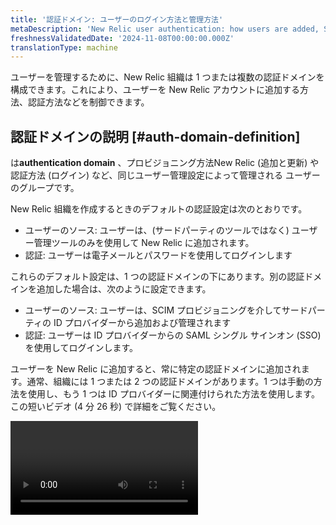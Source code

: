 ```yaml
---
title: '認証ドメイン: ユーザーのログイン方法と管理方法'
metaDescription: 'New Relic user authentication: how users are added, SAML SSO, SCIM, automated user management, and more.'
freshnessValidatedDate: '2024-11-08T00:00:00.000Z'
translationType: machine
---
```


ユーザーを管理するために、New Relic 組織は 1 つまたは複数の認証ドメインを構成できます。これにより、ユーザーを New Relic アカウントに追加する方法、認証方法などを制御できます。

## 認証ドメインの説明 [#auth-domain-definition]

は<DNT>**authentication domain**</DNT> 、プロビジョニング方法New Relic (追加と更新) や[ ](#source-users)[](#authentication)認証方法 (ログイン) など、同じユーザー管理設定によって管理される ユーザーのグループです。

New Relic 組織を作成するときのデフォルトの認証設定は次のとおりです。

* ユーザーのソース: ユーザーは、(サードパーティのツールではなく) ユーザー管理ツールのみを使用して New Relic に追加されます。
* 認証: ユーザーは電子メールとパスワードを使用してログインします

これらのデフォルト設定は、1 つの認証ドメインの下にあります。別の認証ドメインを追加した場合は、次のように設定できます。

* ユーザーのソース: ユーザーは、SCIM プロビジョニングを介してサードパーティの ID プロバイダーから追加および管理されます
* 認証: ユーザーは ID プロバイダーからの SAML シングル サインオン (SSO) を使用してログインします。

ユーザーを New Relic に追加すると、常に特定の認証ドメインに追加されます。通常、組織には 1 つまたは 2 つの認証ドメインがあります。1 つは手動の方法を使用し、もう 1 つは ID プロバイダーに関連付けられた方法を使用します。この短いビデオ (4 分 26 秒) で詳細をご覧ください。

<Video id="Z00-KzGh2XY" type="youtube" />

## 要件 [#requirements]

認証ドメインを管理するには:

* 編集可能な認証ドメインを持つには、組織が [Pro または Enterprise エディション](https://newrelic.com/pricing) のいずれかである必要があります。

* 認証ドメインを表示または編集するには、ユーザーが必要です。

  * コアユーザーまたはフルプラットフォームユーザーのうち、 [ユーザータイプ](/docs/accounts/accounts-billing/new-relic-one-user-management/user-type) を持つ。
  * [<DNT>**Authentication domain**</DNT>管理設定](/docs/accounts/accounts-billing/new-relic-one-user-management/user-management-concepts#admin-settings)のグループに所属してください。

* SCIMプロビジョニング（自動ユーザー管理）は、ProまたはEnterpriseエディションが必要です。 [要件について詳しくはこちら。](/docs/accounts/accounts/automated-user-management/automated-user-provisioning-single-sign)

* SAML SSO には [有料版が](/docs/accounts/accounts-billing/new-relic-one-pricing-billing/new-relic-one-pricing-billing#editions)必要です。SAML SSO サポートには次のものが含まれます。

  * <DNT>
      Active Directory Federation Services (ADFS)
    </DNT>

  * <DNT>
      Auth0
    </DNT>

  * <DNT>
      Azure AD (Microsoft Azure Active Directory)
    </DNT>

  * <DNT>
      Google
    </DNT>

  * <DNT>
      Okta
    </DNT>

  * <DNT>
      OneLogin
    </DNT>

  * <DNT>
      Ping Identity
    </DNT>

  * <DNT>
      Salesforce
    </DNT>

  * SAML2.0を使用するSSOシステムの一般的なサポート

## 認証ドメインの作成と設定 [#ui]

[要件を満たしている場合](#requirements) 、認証ドメインを追加・管理することができます。

認証ドメインを表示および構成するには、[ユーザー メニュー](/docs/accounts/accounts-billing/general-account-settings/intro-account-settings)から<DNT>**Administration &gt; Authentication domains**</DNT>に移動します。

既存のドメインがある場合は、テーブルに表示されます。 ほとんどの組織では、最大で 2 つまたは 3 つのドメイン (手動のデフォルト設定用のドメイン 1 つと、ID プロバイダー関連の設定用のドメイン 1 つまたは 2 つ) が存在することに注意してください。

認証ドメイン UI ページから新しいドメインを作成するには、 <DNT>**Create authentication domain**</DNT>をクリックします。 認証ドメインを管理または削除するには、各認証ドメインのメニュー項目を選択します。

## 別のドメインに切り替える [#switch]

複数の認証ドメインにユーザー レコードがある場合は[、ドメインを切り替える](/docs/accounts/accounts-billing/account-setup/multiple-logins-found)ことができます。

## ユーザーのソース: ユーザーの追加方法と管理方法 [#source-users]

<Callout variant="tip">
  * SAML SSO および SCIM サービスの概要については、 [「SSO と SCIM の使用を開始する」](/docs/accounts/accounts-billing/new-relic-one-user-management/introduction-saml-scim)を参照してください。
  * 電子メール ドメインに基づいてユーザーを組織に自動的に追加できる[ドメイン キャプチャ](/docs/accounts/accounts-billing/account-setup/domain-capture/)の実装を検討することをお勧めします。 これにより、ユーザーが誤って New Relic にサインアップし、不要で望ましくない New Relic 組織を作成することが防止されます。 この機能は、Pro および Enterprise アカウントで利用できます。
</Callout>

[認証ドメイン UI](#ui)から、ユーザーのソースの 2 つのオプションのいずれかを設定できます。

* <DNT>**Manual**</DNT> (デフォルト): これは、ユーザーが[<DNT>**User management**</DNT> UI](/docs/accounts/accounts-billing/new-relic-one-user-management/user-management-ui-and-tasks#where)から New Relic に手動で追加されることを意味します。
* <DNT>**SCIM:**</DNT> 自動化されたユーザー管理機能を使用すると、SCIM プロビジョニングを使用して、ID プロバイダーからユーザーをインポートおよび管理できます。

これらの設定についての注意事項

* <DNT>**Source of users**</DNT>を切り替えることはできません。 つまり、すでに設定されている認証ドメインに対してこれを変更する場合は、新しい認証ドメインを作成する必要があります。
* SCIMを初めて有効にしたとき、ベアラートークンが生成され、一度だけ表示されます。後でベアラートークンを表示する必要がある場合は、新しいベアラートークンを生成するしかありません。この場合、古いベアラートークンと、古いベアラートークンを使用した統合は無効になります。

SCIMの設定方法については、 [Automated user management](/docs/accounts/accounts/automated-user-management/automated-user-provisioning-single-sign) を参照してください。

### ユーザータイプの管理方法 [#user-upgrade]

<DNT>**Authentication Domain UI**</DNT>で、ユーザーのプロビジョニング方法として SCIM を選択した場合、ユーザーの[ユーザー タイプ](/docs/accounts/accounts-billing/new-relic-one-user-management/user-type)を管理する方法について 2 つのオプションがあります。

* <DNT>**Manage user type in New Relic**</DNT>: これはデフォルトのオプションです。 New Relicからユーザーのユーザータイプを管理できるようになります。
* <DNT>**Manage user type with SCIM**</DNT>: これを有効にすると、New Relic からユーザー タイプを管理できなくなります。 変更および管理できるのは、ID プロバイダーからのみです。

この2つの選択肢については

<CollapserGroup>
  <Collapser id="manage-user-type-new-relic" title="New Relicでユーザータイプを管理する（デフォルト）">
    ユーザーのユーザータイプを管理するデフォルトの方法は、NewRelicUIからです。これは、 [SCIMを介してユーザータイプを管理し](#manage-user-type-scim)ていない場合に使用するオプションです。これによって管理される管理オプションは次のとおりです。

    * [<DNT>**User management**</DNT> UI](/docs/accounts/accounts-billing/new-relic-one-user-management/user-management-ui-and-tasks#where)でユーザー タイプを変更する機能。
    * [ユーザー タイプのアップグレード要求の処理方法を管理する](#other-settings)機能。
  </Collapser>

  <Collapser id="manage-user-type-scim" title="SCIMによるユーザータイプの管理">
    [SCIM API を](/docs/accounts/accounts/automated-user-management/tutorial-manage-users-groups-scim#manage-user-type)使用すると、New Relic ユーザー管理 UI ではなく、ID プロバイダーからユーザー タイプを管理できます。 <DNT>**When you enable this, you can no longer change or manage your users&apos; user type from New Relic.**</DNT>

    この設定を有効にするには:

    1. 認証ドメイン<DNT>**Source of users**</DNT>で[SCIM が有効になって](#source-users)いることを確認してください。
    2. ID プロバイダーに応じた手順に従ってください。

    * Okta: Okta SCIM およびSSOアプリケーション設定ガイド [に](/docs/accounts/accounts/automated-user-management/okta-scimsso-application-configuration)したがってください。
    * Azure Active Directory: ユーザー タイプを使用して SCIM 用に Azure AD を構成する方法については[、](https://forum.newrelic.com/s/hubtopic/aAX8W0000008d6MWAQ/relic-solution-make-full-core-basic-users-in-azure-active-directory-w-scim) New Relic フォーラムのディスカッションを参照してください。
    * その他の ID プロバイダー: SCIM API ユーザー タイプ仕様を使用して、プロバイダーがユーザー タイプ情報を New Relic に送信するように構成します[。](/docs/accounts/accounts/automated-user-management/tutorial-manage-users-groups-scim/#manage-user-type)

    ユーザーのアップグレード要求がどのように処理されるか

    * <DNT>**Manage user type with SCIM**</DNT>を有効にすると、デフォルトのオプションとして、ユーザー タイプによってアクセスが制限されているユーザーには、アップグレードしてアクセスのロックを解除するにはマネージャーまたは IT 部門に連絡する必要があるというメッセージが表示されます。
    * オプションとして、そのメッセージをカスタマイズし、カスタマイズしたページへのリンクを追加することができます。例えば、特定の担当者や部署に連絡するように説明するカスタムメッセージを追加することができます。また、当社の [SCIM API仕様](/docs/accounts/accounts/automated-user-management/tutorial-manage-users-groups-scim/#manage-user-type) を利用して、ユーザーのアップグレード要求をプログラムで処理し、ユーザーのタイプを自動的に変更する実装を設定することもできます。
  </Collapser>
</CollapserGroup>

## 認証: ユーザーのログイン方法 [#authentication]

認証方法とは、New Relic のユーザーが New Relic にログインする際の方法です。認証ドメイン内のすべてのユーザーは、1つの認証方法を持ちます。認証方法は 2 つあります。

* ユーザー名/パスワード (デフォルト): ユーザーは電子メールとパスワードでログインします。
* SAML SSO: ユーザーは、ID プロバイダーを使用して SAML シングル サインオン (SSO) 経由でログインします。その設定方法については、読み続けてください。

### SAML SSO認証の設定 [#saml]

以下の手順でSAML SSOを有効にする前に、理解しておくべきことや考慮すべきことがあります。

* [New Relic SSO および SCIM の紹介を](/docs/accounts/accounts-billing/new-relic-one-user-management/introduction-saml-scim)読むことを検討してください。
* [SAML SSO の要件](#requirements) の確認を検討してください。
* SAML SSOの設定方法については、 [のビデオを見て検討してください](https://www.youtube.com/watch?v=uFjqCQcSo8g) 。
* なお、SSOを有効にしているユーザーは、ログインとパスワードの情報がIDプロバイダーによって処理されるため、New Relicから認証メールの通知を受けることはありません。
* ID プロバイダーサービスのドキュメントには、New Relic 固有の説明がある場合がありますので、そちらを参照してください。

1. SCIMのプロビジョニングを設定している場合。

   * Azure、Okta、または OneLogin を使用している場合は、まず以下の手順に従ってください。 [Azure](/docs/accounts/accounts/automated-user-management/azure-ad-scimsso-application-configuration/) | [OneLogin](/docs/accounts/accounts/automated-user-management/onelogin-scimsso-application-configuration/) | [Okta](/docs/accounts/accounts/automated-user-management/okta-scimsso-application-configuration/).
   * 別のIDプロバイダーを使用している場合は、以下のSAML手順に従い、当社の [SCIM API](/docs/accounts/accounts/automated-user-management/scim-support-automated-user-management/) を使用してSCIMを有効にしてください。

2. <DNT>**only**</DNT> SCIM ではなく SAML SSO を有効にする場合、および Azure、Okta、または OneLogin を使用する場合は、関連するアプリを構成するための次の手順に従ってください。

   <CollapserGroup>
     <Collapser id="azure" title="Azureアプリ">
       Azure ADはアプリケーションギャラリーを提供しており、New Relicが提供するものを含むAzure ADの様々な統合機能が含まれています。New Relic SCIM/SSO アプリケーションをアプリケーションのリストに追加します。

       1. Azure Active Directory 管理センターにアクセスし、必要に応じてサインインします。 [aad.portal.azure.com/](https://aad.portal.azure.com/)
       2. 左側のメニューで<DNT>**All services**</DNT>をクリックします。
       3. メインペインで、 <DNT>**Enterprise applications**</DNT>をクリックします。
       4. <DNT>**+New application**</DNT>をクリックします。
       5. 名前検索ボックスに<DNT>**New Relic**</DNT>と入力して SCIM/SSO アプリケーションを見つけ、アプリケーション<DNT>**New Relic by organization**</DNT> ( <DNT>**New Relic by account**</DNT>ではありません) をクリックします。
       6. <DNT>**Add**</DNT>をクリックします。
     </Collapser>

     <Collapser id="Okta" title="Oktaアプリ">
       New Relic SCIM/SSO アプリケーションを Okta アプリケーションに追加します。

       1. [okta.com/](https://www.okta.com/) にアクセスし、管理者権限のあるアカウントでサインインします。
       2. Okta ホームページから、 <DNT>**Admin**</DNT>をクリックします。
       3. Okta 管理者<DNT>**Dashboard**</DNT>から、 <DNT>**Applications**</DNT>ページを選択します。
       4. <DNT>**Browse app catalog**</DNT>をクリックし、「組織別の New Relic」を検索して選択します。
       5. New Relic by 組織ページから、<DNT>**Add**</DNT> をクリックします。
       6. 「組織によるNew Relicの追加」ページで、2 つの <DNT>**Application visibility &quot;Do not display...&quot;**</DNT> チェックボックスをオンにして、<DNT>**Done**</DNT> をクリックします。 設定が完了し、プロビジョニングが開始された後に、アプリケーションが表示されるようになります。
       7. Okta で新しく作成されたアプリケーションを開き、 <DNT>**Assignments**</DNT>タブに移動します。 ここで、認証用のユーザーとグループを追加できます。
       8. そこから、 <DNT>**Sign On**</DNT>タブに移動します。 <DNT>**Advanced Sign-on Settings**</DNT>の下に<DNT>**Authentication Domain ID**</DNT>が表示されます。これは、以下の一般的な手順のステップ 9 でこのフィールドを編集するために必要になります。 右側の<DNT>**View SAML setup instructions**</DNT>をクリックします。 これらの手順の<DNT>**Step 7**</DNT>の下に、以下の一般的な手順の手順 6 と 7 に必要な URL が記載されています。
     </Collapser>

     <Collapser id="OneLogin" title="OneLoginアプリ">
       OneLoginアプリケーションにNew Relic SCIM/SSOアプリケーションを追加します。

       1. OneLoginのWebサイトにアクセスし、管理者権限のあるアカウントでサインインします。
       2. OneLogin ホームページから、 <DNT>**Administration**</DNT>をクリックします。
       3. OneLogin 管理ページから、 <DNT>**Applications**</DNT>メニューを選択します。
       4. OneLogin アプリケーション ページで、 <DNT>**Add app**</DNT>をクリックします。
       5. OneLogin Find Applications」ページの検索フィールドに「&quot;New Relic by organization&quot; (not&quot;New Relic by account&quot;)」と入力し、検索結果に表示されたアプリケーションをクリックします。
       6. <DNT>**Add New Relic by organization**</DNT>ページから<DNT>**Save**</DNT>をクリックします。
     </Collapser>
   </CollapserGroup>

   * 上記に記載されていない別の ID プロバイダを使用して SAML を実装する場合は、以下の SAML の説明を使用して統合を試みる必要がある。ID プロバイダは、SAML 2.0 プロトコルを使用し、署名された SAML アサーションを必要とする必要があることに注意する。

3. 次に、認証ドメイン UI に移動します。 [ユーザーメニュー](/docs/accounts/accounts-billing/general-account-settings/intro-account-settings)から、 <DNT>**Administration**</DNT>クリックし、 <DNT>**Authentication domains**</DNT>をクリックします。 まだドメインがない場合は、SAML 認証ユーザーに使用する[新しいドメインを作成します](#ui)。

4. <DNT>**Authentication**</DNT>の下で、 <DNT>**Configure**</DNT>をクリックします。 <DNT>**Method of authenticating users**</DNT>の下で<DNT>**SAML SSO**</DNT>を選択します。

5. Okta、OneLogin、または Azure AD アプリを使用している場合は、この手順をスキップできます。 <DNT>**Provided by New Relic**</DNT>の下には、New Relic 固有の情報がいくつかあります。 これらを ID プロバイダー サービスの関連フィールドに配置する必要があります。 保存場所がわからない場合は、ID プロバイダーのドキュメントを参照してください。

6. <DNT>**Provided by you**</DNT>の下に<DNT>**Source of SAML metadata**</DNT>を入力します。 この URL は ID プロバイダーによって提供され、別の名前が付けられる場合があります。 SAML V2.0 メタデータ標準に準拠する必要があります。 アイデンティティプロバイダー<DNT>**doesn&apos;t**</DNT>が動的設定をサポートしている場合は、 <DNT>**Upload a certificate**</DNT>を使用してこれを実行できます。 これは PEM でエンコードされた x509 証明書である必要があります。

7. <DNT>**Provided by you**</DNT>の下に、ID プロバイダーから提供された<DNT>**SSO target URL**</DNT>を設定します。 これは、 <DNT>**Source of SAML metadata**</DNT>に移動して POST バインディング URL を見つけることで見つけることができます。 次のようになります: `https://newrelic.oktapreview.com/app/newreliclr/1234567890abcdefghij/sso/saml` 。

8. ID プロバイダーにログアウト用のリダイレクト URL がある場合は、それを<DNT>**Logout redirect URL**</DNT>に入力します。それ以外の場合は空白のままにします。

9. ID プロバイダー アプリを使用している場合は、アプリに認証ドメイン ID を入力する必要があります。その ID は、New Relic の認証ドメイン UI ページの上部にあります。

10. オプション: New Relic の認証ドメイン UI では、ブラウザー セッションの長さやユーザーのアップグレード方法など、[他の設定](#other-settings)を調整できます。これらの設定はいつでも調整できます。

11. SAML のみを有効にする場合は、グループを作成する必要があります。(SCIM を有効にしている場合は、この手順は既に完了しています。)グループは、ユーザーが New Relic アカウントにアクセスできるようにするものです。グループに割り当てられていない場合、ユーザーは New Relic でプロビジョニングされますが、アカウントやロールにはアクセスできません。これを行う方法を学ぶには:

* [ユーザー グループ アクセスの仕組みを学ぶ](/docs/accounts/accounts-billing/new-relic-one-user-management/user-management-concepts#understand-concepts)
* [ユーザー管理のチュートリアル](/docs/accounts/accounts-billing/new-relic-one-user-management/tutorial-add-new-user-groups-roles-new-relic-one-user-model/)を読んでください。

12. Okta のみ: Okta の New Relic アプリに戻り、 <DNT>**Add New Relic by organization**</DNT>ページで 2 つの<DNT>**Application visibility &quot;Do not display...&quot;**</DNT>チェックボックスをオフにして、 <DNT>**Done**</DNT>をクリックします。

正しく設定されていることを確認するために、ユーザーがIDプロバイダー経由でNew Relicにログインできるかどうかを確認し、ユーザーが自分のアカウントにアクセスできることを確認します。

## その他のユーザー関連の設定 [#other-settings]

セッション関連の設定、およびユーザーが自己アップグレードできるかどうかを管理するには:

1. [<DNT>**User management**</DNT> UI の](/docs/accounts/accounts-billing/new-relic-one-user-management/user-management-ui-and-tasks/#where)スイッチャーから認証ドメインを選択します。
2. 歯車アイコンをクリック<Icon name="fe-settings" />。
3. 以下で詳しく説明する設定を編集します。

### セッション関連の設定 [#session-mgmt]

セッション関連の設定は次のとおりです。

* ユーザーがログイン状態を維持できる時間
* ユーザーのセッションが期限切れになるまでのアイドル時間 ( [セッションの制限について学ぶ](/docs/accounts/accounts-billing/account-structure/factors-affecting-access-features-data#session-limits))

### ユーザーのアップグレード設定 [#user-upgrade-settings]

ユーザーが上位のユーザー タイプにアップグレードする方法に関連する設定には、次のものが含まれます。

* <DNT>**Automatic approval**</DNT>: これにより、ユーザーは承認なしに、自分自身ですぐに上位のユーザー タイプにアップグレードできるようになります。 これにより、ユーザーは問題に迅速に対応できるようになります。
* <DNT>**Require review**</DNT>: このオプションを使用すると、ユーザーがアップグレードをリクエストしたときに、 [<DNT>**Authentication domain**</DNT> 管理設定](/docs/accounts/accounts-billing/new-relic-one-user-management/user-management-concepts#admin-settings)を持つ管理者ユーザーがメールを受信し、 [<DNT>**User management**</DNT> UI](/docs/accounts/accounts-billing/new-relic-one-user-management/user-management-ui-and-tasks#where)でそれらのリクエストを承認または拒否できます。
  * ユーザーは、24 時間のスライディング ウィンドウで 6 回のアップグレード リクエストに制限されています。たとえば、午前 8 時から午前 10 時までの間に 6 回のアップグレード リクエストを行った場合、次のアップグレード リクエストを行う前に、翌日の午前 8 時まで待つ必要があります。